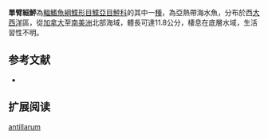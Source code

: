 {{Speciesbox
| name = 單臂細鮃
| image = 
| image_width = 250px
| image_caption = 
| status = NE
| status_system = IUCN3.1
| genus = Monolene
| species = antillarum
| authority = [[Norman|Norman]], 1933
| synonyms = 
}}

'''單臂細鮃'''為[[輻鰭魚綱|輻鰭魚綱]][[鰈形目|鰈形目]][[鰈亞目|鰈亞目]][[鮃科|鮃科]]的其中一[[種|種]]，為亞熱帶海水魚，分布於西[[大西洋|大西洋]]區，從[[加拿大|加拿大]]至[[南美洲|南美洲]]北部海域，體長可達11.8公分，棲息在底層水域，生活習性不明。
==参考文献==
*{{FishBase_species|genus=Monolene|species=antillarum|year=2014|month=4}}

== 扩展阅读 ==
{{refbegin}}
{{wikispecies-inline|Monolene antillarum|單臂細鮃}}
{{refend}}
{{Taxonbar|from=Q2635885}}

[[Category:單臂細鮃屬|antillarum]]


{{魚類小作品}}